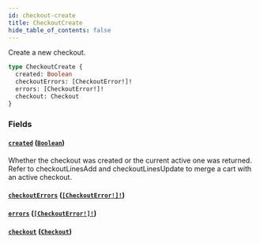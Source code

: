 ```yaml
---
id: checkout-create
title: CheckoutCreate
hide_table_of_contents: false
---
```


Create a new checkout.

```graphql
type CheckoutCreate {
  created: Boolean
  checkoutErrors: [CheckoutError!]!
  errors: [CheckoutError!]!
  checkout: Checkout
}
```

### Fields

#### [`created`](#) ([`Boolean`](../../../developer/api-reference/scalars/boolean))

Whether the checkout was created or the current active one was returned. Refer to checkoutLinesAdd and checkoutLinesUpdate to merge a cart with an active checkout.

#### [`checkoutErrors`](#) ([`[CheckoutError!]!`](../../../developer/api-reference/objects/checkout-error))

#### [`errors`](#) ([`[CheckoutError!]!`](../../../developer/api-reference/objects/checkout-error))

#### [`checkout`](#) ([`Checkout`](../../../developer/api-reference/objects/checkout))

